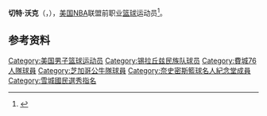 {{noteTA|G1=NBA}}
{{Infobox NBA Player
| name         = 切特·沃克<br/>{{lang|en|Chet Walker}}
| number       = 25
| position     = 小前锋   
| birth_date   = {{Birth date|1940|2|22}}
| birth_place  = {{USA}}[[密西西比州|密西西比州]]Bethlehem, Mississippi
| nationality  = {{USA}}
| height_ft    = 6 
| height_in    = 6
| weight_lb    = 212
| highschool   = Benton Harbor in Benton Harbor, Michigan 
| college      = Bradley University 
| draft =
| draft_year   = 1962
| draft_round  = 2
| draft_pick   = 5
| draft_team   = [[锡拉丘兹民族|锡拉丘兹民族]]
| career_start = 1962
| career_end   = 1975
| teams        = <!-- 效力過球隊 -->
| coach        = <!-- 執教過球隊 -->
| highlights   = <!-- 生涯焦點與獲得獎項 -->
| stat1label   = 
| stat1value   = 
| stat2label   = 
| stat2value   = 
| stat3label   = 
| stat3value   = 
| letter       = 
| bbr          = 
| profile      = 
| HOF          = 2012
| HOF_player   = 2012
| HOF_coach    = <!-- 教練名人堂 -->
}}

'''切特·沃克'''（{{lang-en|'''Chet Walker'''}}，{{Bd|1940年|2月22日||}}），[[美国|美国]][[NBA|NBA]]联盟前职业[[篮球|篮球]]运动员<ref>{{Cite web|url=http://www.basketball-reference.com/players/w/walkech01.html|title=切特·沃克|accessdate=2016年4月25日|author=|date=|publisher=|archive-date=2010年4月28日|archive-url=https://web.archive.org/web/20100428053958/http://www.basketball-reference.com/players/w/walkech01.html|dead-url=no}}</ref>。

== 参考资料 ==
{{reflist}}

{{Basketball-player-stub}}
{{1962 NBA Draft}}
{{Philadelphia 76ers 1966-67 NBA champions}}

{{Authority control}}
{{DEFAULTSORT:Walker, Chet}}
[[Category:美国男子篮球运动员|Category:美国男子篮球运动员]]
[[Category:锡拉丘兹民族队球员|Category:锡拉丘兹民族队球员]]
[[Category:費城76人隊球員|Category:費城76人隊球員]]
[[Category:芝加哥公牛隊球員|Category:芝加哥公牛隊球員]]
[[Category:奈史密斯籃球名人紀念堂成員|Category:奈史密斯籃球名人紀念堂成員]]
[[Category:雪城國民選秀指名|Category:雪城國民選秀指名]]